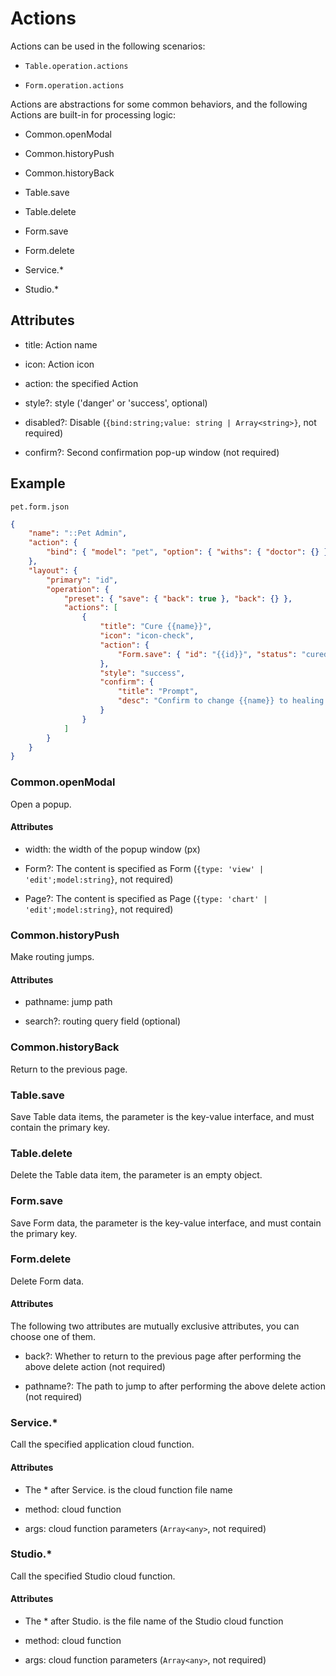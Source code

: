 # Actions

Actions can be used in the following scenarios:

- `Table.operation.actions`

- `Form.operation.actions`

Actions are abstractions for some common behaviors, and the following Actions are built-in for processing logic:

- Common.openModal

- Common.historyPush

- Common.historyBack

- Table.save

- Table.delete

- Form.save

- Form.delete

- Service.\*

- Studio.\*

## Attributes

- title: Action name

- icon: Action icon

- action: the specified Action

- style?: style ('danger' or 'success', optional)

- disabled?: Disable (`{bind:string;value: string | Array<string>}`, not required)

- confirm?: Second confirmation pop-up window (not required)

## Example

`pet.form.json`

```json
{
	"name": "::Pet Admin",
	"action": {
		"bind": { "model": "pet", "option": { "withs": { "doctor": {} } } }
	},
	"layout": {
		"primary": "id",
		"operation": {
			"preset": { "save": { "back": true }, "back": {} },
			"actions": [
				{
					"title": "Cure {{name}}",
					"icon": "icon-check",
					"action": {
						"Form.save": { "id": "{{id}}", "status": "cured" }
					},
					"style": "success",
					"confirm": {
						"title": "Prompt",
						"desc": "Confirm to change {{name}} to healing state?"
					}
				}
			]
		}
	}
}
```

### Common.openModal

Open a popup.

#### Attributes

- width: the width of the popup window (px)

- Form?: The content is specified as Form (`{type: 'view' | 'edit';model:string}`, not required)

- Page?: The content is specified as Page (`{type: 'chart' | 'edit';model:string}`, not required)

### Common.historyPush

Make routing jumps.

#### Attributes

- pathname: jump path

- search?: routing query field (optional)

### Common.historyBack

Return to the previous page.

### Table.save

Save Table data items, the parameter is the key-value interface, and must contain the primary key.

### Table.delete

Delete the Table data item, the parameter is an empty object.

### Form.save

Save Form data, the parameter is the key-value interface, and must contain the primary key.

### Form.delete

Delete Form data.

#### Attributes

The following two attributes are mutually exclusive attributes, you can choose one of them.

- back?: Whether to return to the previous page after performing the above delete action (not required)

- pathname?: The path to jump to after performing the above delete action (not required)

### Service.\*

Call the specified application cloud function.

#### Attributes

- The \* after Service. is the cloud function file name

- method: cloud function

- args: cloud function parameters (`Array<any>`, not required)

### Studio.\*

Call the specified Studio cloud function.

#### Attributes

- The \* after Studio. is the file name of the Studio cloud function

- method: cloud function

- args: cloud function parameters (`Array<any>`, not required)
